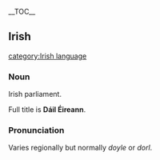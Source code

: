 {{wikipediapar|Dáil Éireann}}
__TOC__
==Irish==
[[category:Irish language]]
===Noun===
Irish parliament.
<P>Full title is '''Dáil Éireann'''.
===Pronunciation===
Varies regionally but normally ''doyle'' or ''dorl''.